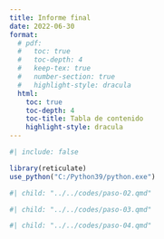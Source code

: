 ```yaml
---
title: Informe final
date: 2022-06-30
format: 
  # pdf:
  #   toc: true
  #   toc-depth: 4
  #   keep-tex: true
  #   number-section: true
  #   highlight-style: dracula
  html:
    toc: true
    toc-depth: 4
    toc-title: Tabla de contenido
    highlight-style: dracula
---
```


```r
#| include: false

library(reticulate)
use_python("C:/Python39/python.exe")
```

```r
#| child: "../../codes/paso-02.qmd"
```

```r
#| child: "../../codes/paso-03.qmd"
```

```r
#| child: "../../codes/paso-04.qmd"
```
